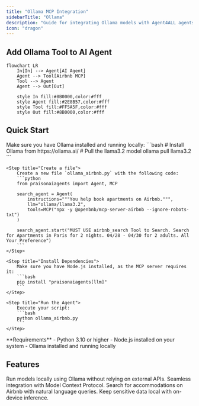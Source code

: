 ```yaml
---
title: "Ollama MCP Integration"
sidebarTitle: "Ollama"
description: "Guide for integrating Ollama models with Agent4ALL agents using MCP"
icon: "dragon"
---
```


## Add Ollama Tool to AI Agent

```mermaid
flowchart LR
    In[In] --> Agent[AI Agent]
    Agent --> Tool[Airbnb MCP]
    Tool --> Agent
    Agent --> Out[Out]
    
    style In fill:#8B0000,color:#fff
    style Agent fill:#2E8B57,color:#fff
    style Tool fill:#FF5A5F,color:#fff
    style Out fill:#8B0000,color:#fff
```

## Quick Start

<Steps>
    <Step title="Set Up Ollama">
        Make sure you have Ollama installed and running locally:
        ```bash
        # Install Ollama from https://ollama.ai/
        # Pull the llama3.2 model
        ollama pull llama3.2
        ```
    </Step>

    <Step title="Create a file">
        Create a new file `ollama_airbnb.py` with the following code:
        ```python
        from praisonaiagents import Agent, MCP

        search_agent = Agent(
            instructions="""You help book apartments on Airbnb.""",
            llm="ollama/llama3.2",
            tools=MCP("npx -y @openbnb/mcp-server-airbnb --ignore-robots-txt")
        )

        search_agent.start("MUST USE airbnb_search Tool to Search. Search for Apartments in Paris for 2 nights. 04/28 - 04/30 for 2 adults. All Your Preference")
        ```
    </Step>

    <Step title="Install Dependencies">
        Make sure you have Node.js installed, as the MCP server requires it:
        ```bash
        pip install "praisonaiagents[llm]"
        ```
    </Step>

    <Step title="Run the Agent">
        Execute your script:
        ```bash
        python ollama_airbnb.py
        ```
    </Step>
</Steps>

<Note>
  **Requirements**
  - Python 3.10 or higher
  - Node.js installed on your system
  - Ollama installed and running locally
</Note>

## Features

<CardGroup cols={2}>
  <Card title="Local LLM" icon="server">
    Run models locally using Ollama without relying on external APIs.
  </Card>
  <Card title="MCP Integration" icon="plug">
    Seamless integration with Model Context Protocol.
  </Card>
  <Card title="Airbnb Search" icon="hotel">
    Search for accommodations on Airbnb with natural language queries.
  </Card>
  <Card title="Privacy-Focused" icon="shield-alt">
    Keep sensitive data local with on-device inference.
  </Card>
</CardGroup>
